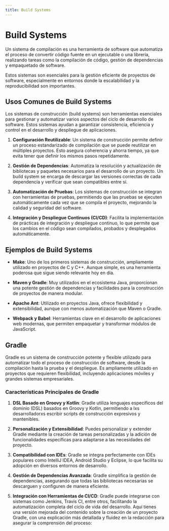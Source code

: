 ```yaml
---
title: Build Systems
---
```



<ReadingTime/>

# Build Systems

<Definition title="Build System">
    Un sistema de compilación es una herramienta de software que automatiza el proceso de convertir código fuente en un
    ejecutable o una librería, realizando tareas como la compilación de código, gestión de dependencias y empaquetado de
    software.
</Definition>

Estos sistemas son esenciales para la gestión eficiente de proyectos de software, especialmente en entornos donde la
escalabilidad y la reproducibilidad son importantes.


## Usos Comunes de Build Systems

Los sistemas de construcción (build systems) son herramientas esenciales para gestionar y automatizar varios aspectos del ciclo de desarrollo de software. Estos sistemas ayudan a garantizar consistencia, eficiencia y control en el desarrollo y despliegue de aplicaciones.

1. **Configuración Reutilizable**: Un sistema de construcción permite definir un proceso estandarizado de compilación que se puede reutilizar en múltiples proyectos. Esto asegura coherencia y ahorra tiempo, ya que evita tener que definir los mismos pasos repetidamente.

2. **Gestión de Dependencias**: Automatiza la resolución y actualización de bibliotecas y paquetes necesarios para el desarrollo de un proyecto. Un build system se encarga de descargar las versiones correctas de cada dependencia y verificar que sean compatibles entre sí.

3. **Automatización de Pruebas**: Los sistemas de construcción se integran con herramientas de pruebas, permitiendo que las pruebas se ejecuten automáticamente cada vez que se compila el proyecto, mejorando la calidad y seguridad del software.

4. **Integración y Despliegue Continuos (CI/CD)**: Facilita la implementación de prácticas de integración y despliegue continuo, lo que permite que los cambios en el código sean compilados, probados y desplegados automáticamente.

## Ejemplos de Build Systems

- **Make**: Uno de los primeros sistemas de construcción, ampliamente utilizado en proyectos de C y C++. Aunque simple, es una herramienta poderosa que sigue siendo relevante hoy en día.

- **Maven y Gradle**: Muy utilizados en el ecosistema Java, proporcionan una potente gestión de dependencias y facilidades para la construcción de proyectos de manera modular.

- **Apache Ant**: Utilizado en proyectos Java, ofrece flexibilidad y extensibilidad, aunque con menos automatización que Maven o Gradle.

- **Webpack y Babel**: Herramientas clave en el desarrollo de aplicaciones web modernas, que permiten empaquetar y transformar módulos de JavaScript.

## Gradle

Gradle es un sistema de construcción potente y flexible utilizado para automatizar todo el proceso de construcción de software, desde la compilación hasta la prueba y el despliegue. Es ampliamente utilizado en proyectos que requieren flexibilidad, incluyendo aplicaciones móviles y grandes sistemas empresariales.

### Características Principales de Gradle

1. **DSL Basado en Groovy y Kotlin**: Gradle utiliza lenguajes específicos del dominio (DSL) basados en Groovy y Kotlin, permitiendo a lxs desarrolladorxs escribir scripts de construcción expresivos y mantenibles.

2. **Personalización y Extensibilidad**: Puedes personalizar y extender Gradle mediante la creación de tareas personalizadas y la adición de funcionalidades específicas para adaptarse a las necesidades del proyecto.

3. **Compatibilidad con IDEs**: Gradle se integra perfectamente con IDEs populares como IntelliJ IDEA, Android Studio y Eclipse, lo que facilita su adopción en diversos entornos de desarrollo.

4. **Gestión de Dependencias Avanzada**: Gradle simplifica la gestión de dependencias, asegurando que todas las bibliotecas necesarias se descarguen y configuren de manera eficiente.

5. **Integración con Herramientas de CI/CD**: Gradle puede integrarse con sistemas como Jenkins, Travis CI, entre otros, facilitando la automatización completa del ciclo de vida del desarrollo.
Aquí tienes una versión mejorada del contenido sobre la creación de un proyecto Gradle, con una explicación más detallada y fluidez en la redacción para asegurar la comprensión del proceso:
